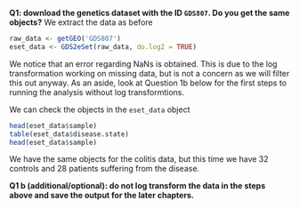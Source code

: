 **Q1: download the genetics dataset with the ID `GDS807`. Do you get the same objects?** 
We extract the data as before
```r
raw_data <- getGEO('GDS807')
eset_data <- GDS2eSet(raw_data, do.log2 = TRUE)
```
We notice that an error regarding NaNs is obtained. This is due to the log transformation working on missing data, but is not a concern as we will filter this out anyway. As an aside, look at Question 1b below for the first steps to running the analysis without log transformtions.

We can check the objects in the `eset_data` object
```r
head(eset_data$sample)
table(eset_data$disease.state)
head(eset_data$sample)
```
We have the same objects for the colitis data, but this time we have 32 controls and 28 patients suffering from the disease. 

**Q1 b (additional/optional): do not log transform the data in the steps above and save the output for the later chapters.** 